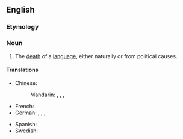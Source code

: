 ==English==

===Etymology===
{{confix|en|linguo|cide}}

===Noun===
{{wikipedia}}
{{en-noun|-}}

# The [[death]] of a [[language]], either naturally or from political causes.

====Translations====
{{trans-top|the death of a language}}
* Chinese:
*: Mandarin: {{t|cmn|語言滅亡}}, {{t|cmn|语言灭亡|tr=yǔyánmiewáng}}, {{t|cmn|語言消亡}}, {{t|cmn|语言消亡|tr=yǔyán xiāowáng}}
* French: {{t+|fr|linguicide}}
* German: {{t+|de|Linguizid|m}}, {{t+|de|Linguozid|m}}, {{t|de|Sprachmord|m}}, {{t|de|Sprachenmord|m}}
{{trans-mid}}
* Spanish: {{t|es|lingüicidio|m}}
* Swedish: {{t|sv|språkdöd|c}}
{{trans-bottom}}